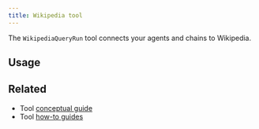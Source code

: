 ```yaml
---
title: Wikipedia tool
---
```


The `WikipediaQueryRun` tool connects your agents and chains to Wikipedia.

## Usage


<Wikipedia />

## Related

- Tool [conceptual guide](/oss/langchain/tools)
- Tool [how-to guides](/oss/langchain/tools)
